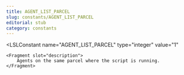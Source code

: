 ```yaml
---
title: AGENT_LIST_PARCEL
slug: constants/AGENT_LIST_PARCEL
editorial: stub
category: constants
---
```


<LSLConstant
	name="AGENT_LIST_PARCEL"
	type="integer"
	value="1"
>
	<Fragment slot="description">
		Agents on the same parcel where the script is running.
	</Fragment>
</LSLConstant>
